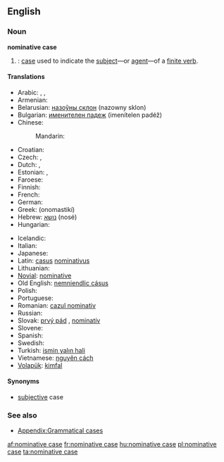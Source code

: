 ==English==
{{wikipedia}}

===Noun===
'''nominative case'''

# {{grammar}}: [[case]] used to indicate the [[subject]]—or [[agent]]—of a [[finite verb]].

====Translations====
{{trans-top|case used to indicate the subject}}
* Arabic: {{t-|ar|حالة الرفع|f|tr=Haalat al-ráf`|sc=Arab}}, {{IPAchar|(ħáːltu r-ráfʕu)}} {{f}},  {{t|ar|مرفوع|m|tr=marfuu`|sc=Arab}}
* Armenian: {{t-|hy|ուղղական հոլով|tr=uġġakan holov|sc=Armn|xs=Armenian}}
* Belarusian: [[назоўны склон]] (nazowny sklon) {{m}}
* Bulgarian: [[именителен падеж]] (imenítelen padéž) {{m}}
* Chinese:
*: Mandarin: {{t-|cmn|主格|tr=zhǔgé|sc=Hani|xs=Mandarin}}
* Croatian: {{t+|hr|nominativ|m}}
* Czech: {{t+|cs|nominativ|m}}, {{t-|cs|první pád|m}}
* Dutch: {{t+|nl|eerste naamval|m}}, {{t+|nl|nominatief|m}}
* Estonian: {{t|et|nimetav kääne}},  {{t|et|nominatiiv}}
* Faroese: {{t+|fo|hvørfall|n|xs=Faroese}}
* Finnish: {{t+|fi|nominatiivi}}
* French: {{t+|fr|nominatif|m}}
* German: {{t+|de|Nominativ|m}}
* Greek: {{t+|el|ονομαστική|f|sc=Grek}} (onomastikí)
* Hebrew: [[נושא]] (nosé) {{m}}
* Hungarian: {{t+|hu|alanyeset}}
{{trans-mid}}
* Icelandic: {{t+|is|nefnifall|n}}
* Italian: {{t+|it|nominativo|m}}
* Japanese: {{t+|ja|主格|tr=しゅかく, shukaku|sc=Jpan}}
* Latin: [[casus]] [[nominativus]] {{m}}
* Lithuanian: {{t+|lt|vardininkas|m|xs=Lithuanian}}
* [[Novial]]: [[nominative]]
* Old English: [[nemniendlic cásus]]
* Polish: {{t+|pl|mianownik|m}}
* Portuguese: {{t|pt|caso nominativo|m}}
* Romanian: [[cazul nominativ]]
* Russian: {{t-|ru|именительный падеж|m|tr=imenítel’nyj padéž|sc=Cyrl}}
* Slovak: [[prvý pád]] {{m}}, [[nominatív]] {{m}}
* Slovene: {{t+|sl|imenovalnik|m}}
* Spanish: {{t|es|caso nominativo|m}}
* Swedish: {{t+|sv|nominativ}}
* Turkish: [[ismin yalın hali]]
* Vietnamese: [[nguyên cách]]
* [[Volapük]]: [[kimfal]]
{{trans-bottom}}

====Synonyms====
* [[subjective]] case

===See also===
* [[Appendix:Grammatical cases]]

[[af:nominative case]]
[[fr:nominative case]]
[[hu:nominative case]]
[[pl:nominative case]]
[[ta:nominative case]]